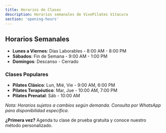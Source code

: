 ```yaml
---
title: Horarios de Clases
description: Horarios semanales de VivePilates Vitacura
section: 'opening-hours'
---
```


## Horarios Semanales

- **Lunes a Viernes**: <span class="day">Días Laborables</span> - <span class="hours">8:00 AM - 8:00 PM</span>
- **Sábados**: <span class="day">Fin de Semana</span> - <span class="hours">9:00 AM - 1:00 PM</span>
- **Domingos**: <span class="day">Descanso</span> - <span class="hours">Cerrado</span>

### Clases Populares

- **Pilates Clásico**: Lun, Mié, Vie - 9:00 AM, 6:00 PM
- **Pilates Terapéutico**: Mar, Jue - 10:00 AM, 7:00 PM
- **Pilates Prenatal**: Sáb - 10:00 AM

_Nota: Horarios sujetos a cambios según demanda. Consulta por WhatsApp para disponibilidad específica._

**¿Primera vez?** Agenda tu clase de prueba gratuita y conoce nuestro método personalizado.
